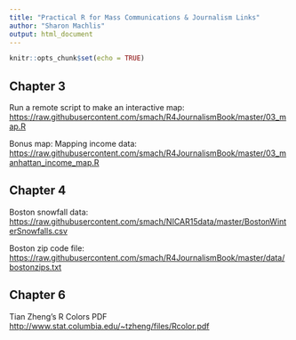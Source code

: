 ```yaml
---
title: "Practical R for Mass Communications & Journalism Links"
author: "Sharon Machlis"
output: html_document
---
```


```r
knitr::opts_chunk$set(echo = TRUE)
```

## Chapter 3

Run a remote script to make an interactive map: <br /> [https://raw.githubusercontent.com/smach/R4JournalismBook/master/03_map.R](https://raw.githubusercontent.com/smach/R4JournalismBook/master/03_map.R)

Bonus map: Mapping income data: <br />
[https://raw.githubusercontent.com/smach/R4JournalismBook/master/03_manhattan_income_map.R](https://raw.githubusercontent.com/smach/R4JournalismBook/master/03_manhattan_income_map.R)

## Chapter 4

Boston snowfall data: <br />
[https://raw.githubusercontent.com/smach/NICAR15data/master/BostonWinterSnowfalls.csv](https://raw.githubusercontent.com/smach/NICAR15data/master/BostonWinterSnowfalls.csv)

Boston zip code file: <br />
[https://raw.githubusercontent.com/smach/R4JournalismBook/master/data/bostonzips.txt](https://raw.githubusercontent.com/smach/R4JournalismBook/master/data/bostonzips.txt)

## Chapter 6
Tian Zheng's R Colors PDF <br />
[http://www.stat.columbia.edu/~tzheng/files/Rcolor.pdf](http://www.stat.columbia.edu/~tzheng/files/Rcolor.pdf)


